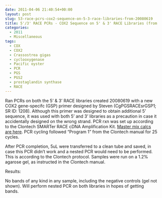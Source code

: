 ```yaml
---
date: 2011-04-06 21:40:54+00:00
layout: post
slug: 53-race-pcrs-cox2-sequence-on-5-3-race-libraries-from-20080619
title: 5'/3' RACE PCRs - COX2 Sequence on 5' & 3' RACE Libraries (from 20080619)
categories:
  - 2011
  - Miscellaneous
tags:
  - COX
  - COX2
  - Crassostrea gigas
  - cyclooxygenase
  - Pacific oyster
  - PCR
  - PGS
  - PGS2
  - prostaglandin synthase
  - RACE
---
```


Ran PCRs on both the 5' & 3' RACE libraries created 20080619 with a new COX2 gene-specifc (GSP) primer designed by Steven (CgPGSRACEsrGSP1; SR ID: 1208). Although this primer was designed to obtain additional 5' sequence, it was used with both 5' and 3' libraries as a precaution in case it accidentally designed on the wrong strand. PCR rxn was set up according to the Clontech SMARTer RACE cDNA Amplification Kit. [Master mix calcs are here](https://eagle.fish.washington.edu/Arabidopsis/Notebook%20Workup%20Files/20110406-01.jpg). PCR cycling followed "Program 1" from the Clontech manual for 25 cycles.

After PCR completion, 5uL were transferred to a clean tube and saved, in case this PCR didn't work and a nested PCR would need to be performed. This is according to the Clontech protocol. Samples were run on a 1.2% agarose gel, as instructed in the Clontech manual.

Results:

No bands of any kind in any sample, including the negative controls (gel not shown). Will perform nested PCR on both libraries in hopes of getting bands.
